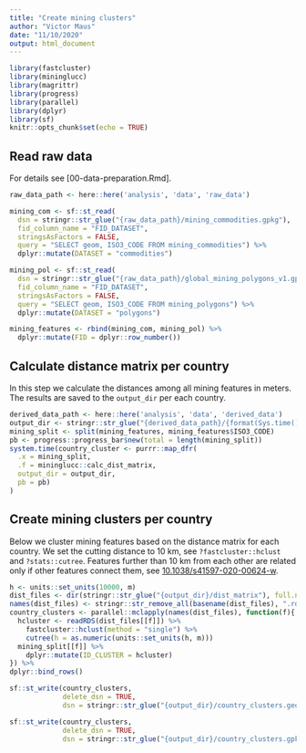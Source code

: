 ```yaml
---
title: "Create mining clusters"
author: "Victor Maus"
date: "11/10/2020"
output: html_document
---
```


```r
library(fastcluster)
library(mininglucc)
library(magrittr)
library(progress)
library(parallel)
library(dplyr)
library(sf)
knitr::opts_chunk$set(echo = TRUE)
```

## Read raw data

For details see [00-data-preparation.Rmd]. 

```r
raw_data_path <- here::here('analysis', 'data', 'raw_data')

mining_com <- sf::st_read(
  dsn = stringr::str_glue("{raw_data_path}/mining_commodities.gpkg"),
  fid_column_name = "FID_DATASET",
  stringsAsFactors = FALSE,
  query = "SELECT geom, ISO3_CODE FROM mining_commodities") %>% 
  dplyr::mutate(DATASET = "commodities")

mining_pol <- sf::st_read(
  dsn = stringr::str_glue("{raw_data_path}/global_mining_polygons_v1.gpkg"),
  fid_column_name = "FID_DATASET",
  stringsAsFactors = FALSE,
  query = "SELECT geom, ISO3_CODE FROM mining_polygons") %>% 
  dplyr::mutate(DATASET = "polygons")

mining_features <- rbind(mining_com, mining_pol) %>% 
  dplyr::mutate(FID = dplyr::row_number())
```

## Calculate distance matrix per country

In this step we calculate the distances among all mining features in meters. 
The results are saved to the `output_dir` per each country. 

```r
derived_data_path <- here::here('analysis', 'data', 'derived_data')
output_dir <- stringr::str_glue("{derived_data_path}/{format(Sys.time(), '%Y%m%d%H%M')}")
mining_split <- split(mining_features, mining_features$ISO3_CODE)
pb <- progress::progress_bar$new(total = length(mining_split))
system.time(country_cluster <- purrr::map_dfr(
  .x = mining_split,
  .f = mininglucc::calc_dist_matrix,
  output_dir = output_dir, 
  pb = pb)
)
```

## Create mining clusters per country 

Below we cluster mining features based on the distance matrix for each country. 
We set the cutting distance to 10 km, see `?fastcluster::hclust` and `?stats::cutree`.
Features further than 10 km from each other are related only if other features connect them,
see [10.1038/s41597-020-00624-w](https://doi.org/10.1038/s41597-020-00624-w).

```r
h <- units::set_units(10000, m) 
dist_files <- dir(stringr::str_glue("{output_dir}/dist_matrix"), full.names = TRUE)
names(dist_files) <- stringr::str_remove_all(basename(dist_files), ".rds")
country_clusters <- parallel::mclapply(names(dist_files), function(f){
  hcluster <- readRDS(dist_files[[f]]) %>% 
    fastcluster::hclust(method = "single") %>% 
    cutree(h = as.numeric(units::set_units(h, m)))
  mining_split[[f]] %>% 
    dplyr::mutate(ID_CLUSTER = hcluster)
}) %>% 
dplyr::bind_rows()

sf::st_write(country_clusters, 
             delete_dsn = TRUE,
             dsn = stringr::str_glue("{output_dir}/country_clusters.geojson"))

sf::st_write(country_clusters, 
             delete_dsn = TRUE,
             dsn = stringr::str_glue("{output_dir}/country_clusters.gpkg"))
```

